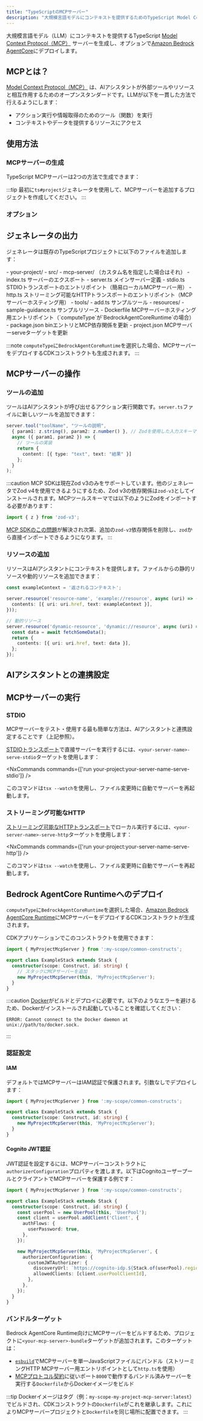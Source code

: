 ```yaml
---
title: "TypeScriptのMCPサーバー"
description: "大規模言語モデルにコンテキストを提供するためのTypeScript Model Context Protocol (MCP)サーバーを生成"
---
```





大規模言語モデル（LLM）にコンテキストを提供するTypeScript [Model Context Protocol（MCP）](https://modelcontextprotocol.io/) サーバーを生成し、オプションで[Amazon Bedrock AgentCore](https://docs.aws.amazon.com/bedrock-agentcore/latest/devguide/)にデプロイします。

## MCPとは？

[Model Context Protocol（MCP）](https://modelcontextprotocol.io/) は、AIアシスタントが外部ツールやリソースと相互作用するためのオープンスタンダードです。LLMが以下を一貫した方法で行えるようにします：

- アクション実行や情報取得のためのツール（関数）を実行
- コンテキストやデータを提供するリソースにアクセス

## 使用方法

### MCPサーバーの生成

TypeScript MCPサーバーは2つの方法で生成できます：

<RunGenerator generator="ts#mcp-server" />

:::tip
最初に<Link path="/guides/typescript-project">`ts#project`</Link>ジェネレータを使用して、MCPサーバーを追加するプロジェクトを作成してください。
:::

### オプション

<GeneratorParameters generator="ts#mcp-server" />

## ジェネレータの出力

ジェネレータは既存のTypeScriptプロジェクトに以下のファイルを追加します：

<FileTree>
  - your-project/
    - src/
      - mcp-server/ （カスタム名を指定した場合はそれ）
        - index.ts サーバーのエクスポート
        - server.ts メインサーバー定義
        - stdio.ts STDIOトランスポートのエントリポイント（簡易ローカルMCPサーバー用）
        - http.ts ストリーミング可能なHTTPトランスポートのエントリポイント（MCPサーバーホスティング用）
        - tools/
          - add.ts サンプルツール
        - resources/
          - sample-guidance.ts サンプルリソース
        - Dockerfile MCPサーバーホスティング用エントリポイント（`computeType`が`BedrockAgentCoreRuntime`の場合）
    - package.json binエントリとMCP依存関係を更新
    - project.json MCPサーバーserveターゲットを更新
</FileTree>

:::note
`computeType`に`BedrockAgentCoreRuntime`を選択した場合、MCPサーバーをデプロイするCDKコンストラクトも生成されます。
:::

## MCPサーバーの操作

### ツールの追加

ツールはAIアシスタントが呼び出せるアクション実行関数です。`server.ts`ファイルに新しいツールを追加できます：

```typescript
server.tool("toolName", "ツールの説明",
  { param1: z.string(), param2: z.number() }, // Zodを使用した入力スキーマ
  async ({ param1, param2 }) => {
    // ツールの実装
    return {
      content: [{ type: "text", text: "結果" }]
    };
  }
);
```

:::caution
MCP SDKは現在Zod v3のみをサポートしています。他のジェネレータでZod v4を使用できるようにするため、Zod v3の依存関係は`zod-v3`としてインストールされます。MCPツールスキーマでは以下のようにZodをインポートする必要があります：

```ts
import { z } from 'zod-v3';
```

[MCP SDKのこの問題](https://github.com/modelcontextprotocol/typescript-sdk/issues/164)が解決され次第、追加の`zod-v3`依存関係を削除し、`zod`から直接インポートできるようになります。
:::

### リソースの追加

リソースはAIアシスタントにコンテキストを提供します。ファイルからの静的リソースや動的リソースを追加できます：

```typescript
const exampleContext = '返されるコンテキスト';

server.resource('resource-name', 'example://resource', async (uri) => ({
  contents: [{ uri: uri.href, text: exampleContext }],
}));

// 動的リソース
server.resource('dynamic-resource', 'dynamic://resource', async (uri) => {
  const data = await fetchSomeData();
  return {
    contents: [{ uri: uri.href, text: data }],
  };
});
```

## AIアシスタントとの連携設定

<Snippet name="mcp/configuration" parentHeading="AIアシスタントとの連携設定" />

## MCPサーバーの実行

### STDIO

MCPサーバーをテスト・使用する最も簡単な方法は、AIアシスタントと連携設定することです（上記参照）。

[STDIOトランスポート](https://modelcontextprotocol.io/docs/concepts/transports#standard-input%2Foutput-stdio)で直接サーバーを実行するには、`<your-server-name>-serve-stdio`ターゲットを使用します：

<NxCommands commands={['run your-project:your-server-name-serve-stdio']} />

このコマンドは`tsx --watch`を使用し、ファイル変更時に自動でサーバーを再起動します。

### ストリーミング可能なHTTP

[ストリーミング可能なHTTPトランスポート](https://modelcontextprotocol.io/docs/concepts/transports#streamable-http)でローカル実行するには、`<your-server-name>-serve-http`ターゲットを使用します：

<NxCommands commands={['run your-project:your-server-name-serve-http']} />

このコマンドは`tsx --watch`を使用し、ファイル変更時に自動でサーバーを再起動します。

## Bedrock AgentCore Runtimeへのデプロイ

`computeType`に`BedrockAgentCoreRuntime`を選択した場合、[Amazon Bedrock AgentCore Runtime](https://docs.aws.amazon.com/bedrock-agentcore/latest/devguide/agents-tools-runtime.html)にMCPサーバーをデプロイするCDKコンストラクトが生成されます。

CDKアプリケーションでこのコンストラクトを使用できます：

```ts {6}
import { MyProjectMcpServer } from ':my-scope/common-constructs';

export class ExampleStack extends Stack {
  constructor(scope: Construct, id: string) {
    // スタックにMCPサーバーを追加
    new MyProjectMcpServer(this, 'MyProjectMcpServer');
  }
}
```

:::caution
[Docker](https://www.docker.com/)がビルドとデプロイに必要です。以下のようなエラーを避けるため、Dockerがインストールされ起動していることを確認してください：

```
ERROR: Cannot connect to the Docker daemon at unix://path/to/docker.sock.
```
:::

### 認証設定

#### IAM

デフォルトではMCPサーバーはIAM認証で保護されます。引数なしでデプロイします：

```ts {5}
import { MyProjectMcpServer } from ':my-scope/common-constructs';

export class ExampleStack extends Stack {
  constructor(scope: Construct, id: string) {
    new MyProjectMcpServer(this, 'MyProjectMcpServer');
  }
}
```

#### Cognito JWT認証

JWT認証を設定するには、MCPサーバーコンストラクトに`authorizerConfiguration`プロパティを渡します。以下はCognitoユーザープールとクライアントでMCPサーバーを保護する例です：

```ts {14-17}
import { MyProjectMcpServer } from ':my-scope/common-constructs';

export class ExampleStack extends Stack {
  constructor(scope: Construct, id: string) {
    const userPool = new UserPool(this, 'UserPool');
    const client = userPool.addClient('Client', {
      authFlows: {
        userPassword: true,
      },
    });

    new MyProjectMcpServer(this, 'MyProjectMcpServer', {
      authorizerConfiguration: {
        customJWTAuthorizer: {
          discoveryUrl: `https://cognito-idp.${Stack.of(userPool).region}.amazonaws.com/${userPool.userPoolId}/.well-known/openid-configuration`,
          allowedClients: [client.userPoolClientId],
        },
      },
    });
  }
}
```

### バンドルターゲット

Bedrock AgentCore Runtime向けにMCPサーバーをビルドするため、プロジェクトに`<your-mcp-server>-bundle`ターゲットが追加されます。このターゲットは：

- [`esbuild`](https://esbuild.github.io/)でMCPサーバーを単一JavaScriptファイルにバンドル（ストリーミングHTTP MCPサーバー用エントリポイントとして`http.ts`を使用）
- [MCPプロトコル契約](https://docs.aws.amazon.com/bedrock-agentcore/latest/devguide/runtime-service-contract.html#mcp-protocol-contract)に従いポート`8000`で動作するバンドル済みサーバーを実行する`Dockerfile`からDockerイメージをビルド

:::tip
Dockerイメージはタグ（例：`my-scope-my-project-mcp-server:latest`）でビルドされ、CDKコンストラクトの`Dockerfile`がこれを継承します。これによりMCPサーバープロジェクトと`Dockerfile`を同じ場所に配置できます。
:::